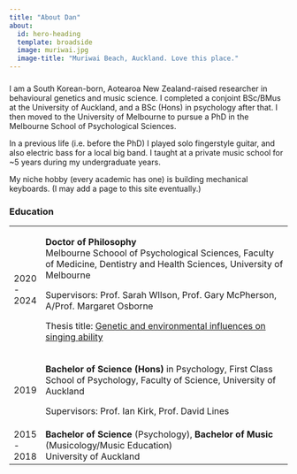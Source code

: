 ```yaml
---
title: "About Dan"
about:
  id: hero-heading
  template: broadside
  image: muriwai.jpg
  image-title: "Muriwai Beach, Auckland. Love this place."
---
```


###  {#hero-heading}

I am a South Korean-born, Aotearoa New Zealand-raised researcher in behavioural genetics and music science. I completed a conjoint BSc/BMus at the University of Auckland, and a BSc (Hons) in psychology after that. I then moved to the University of Melbourne to pursue a PhD in the Melbourne School of Psychological Sciences.

In a previous life (i.e. before the PhD) I played solo fingerstyle guitar, and also electric bass for a local big band. I taught at a private music school for \~5 years during my undergraduate years.

My niche hobby (every academic has one) is building mechanical keyboards. (I may add a page to this site eventually.)

### Education

+-------------+--------------------------------------------------------------------------------------------------------------------------+
| 2020 - 2024 | **Doctor of Philosophy**\                                                                                                |
|             | Melbourne Schoool of Psychological Sciences, Faculty of Medicine, Dentistry and Health Sciences, University of Melbourne |
|             |                                                                                                                          |
|             | Supervisors: Prof. Sarah WIlson, Prof. Gary McPherson, A/Prof. Margaret Osborne                                          |
|             |                                                                                                                          |
|             | Thesis title: [Genetic and environmental influences on singing ability](https://hdl.handle.net/11343/355938)             |
+-------------+--------------------------------------------------------------------------------------------------------------------------+
| 2019        | **Bachelor of Science (Hons)** in Psychology, First Class\                                                               |
|             | School of Psychology, Faculty of Science, University of Auckland                                                         |
|             |                                                                                                                          |
|             | Supervisors: Prof. Ian Kirk, Prof. David Lines                                                                           |
+-------------+--------------------------------------------------------------------------------------------------------------------------+
| 2015 - 2018 | **Bachelor of Science** (Psychology), **Bachelor of Music** (Musicology/Music Education)\                                |
|             | University of Auckland                                                                                                   |
+-------------+--------------------------------------------------------------------------------------------------------------------------+
